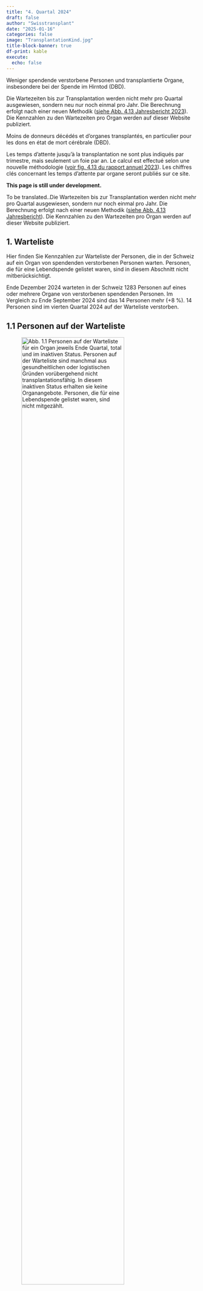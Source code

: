 ```yaml
---
title: "4. Quartal 2024"
draft: false
author: "Swisstransplant"
date: "2025-01-16"
categories: false
image: "TransplantationKind.jpg"
title-block-banner: true
df-print: kable
execute:
  echo: false
---
```


::: {.content-visible when-profile="de"}
Weniger spendende verstorbene Personen und transplantierte Organe, insbesondere bei der Spende im Hirntod (DBD).

::: {.callout-warning title="Hinweis"}
Die Wartezeiten bis zur Transplantation werden nicht mehr pro Quartal ausgewiesen, sondern neu nur noch einmal pro Jahr. Die Berechnung erfolgt nach einer neuen Methodik ([siehe Abb. 4.13 Jahresbericht 2023](https://www.swisstransplant.org/fileadmin/user_upload/Bilder/Home/Organ-_und_Gewebespende/Fakten_und_Zahlen/Jahreszahlen/2023_ersetzt/Abb_4.13_2023_DE.jpg){target="_blank"}). Die Kennzahlen zu den Wartezeiten pro Organ werden auf dieser Website publiziert.
:::

:::

::: {.content-visible when-profile="fr"}
Moins de donneurs décédés et d'organes transplantés, en particulier pour les dons en état de mort cérébrale (DBD).

::: {.callout-warning title="Remarque"}
Les temps d’attente jusqu’à la transplantation ne sont plus indiqués par trimestre, mais seulement un foie par an. Le calcul est effectué selon une nouvelle méthodologie ([voir fig. 4.13 du rapport annuel 2023](https://www.swisstransplant.org/fileadmin/user_upload/Bilder/Home/Organ-_und_Gewebespende/Fakten_und_Zahlen/Jahreszahlen/2023_ersetzt/FR_2023/Ill_4.13_2023_FR.jpg){target="_blank"}). Les chiffres clés concernant les temps d'attente par organe seront publiés sur ce site.
:::

:::

::: {.content-visible when-profile="en"}

::: {.callout-warning title="Please note"}
**This page is still under development.**
:::

::: {.callout-warning title="Please note"}
To be translated..Die Wartezeiten bis zur Transplantation werden nicht mehr pro Quartal ausgewiesen, sondern nur noch einmal pro Jahr. Die Berechnung erfolgt nach einer neuen Methodik ([siehe Abb. 4.13 Jahresbericht](https://www.swisstransplant.org/fileadmin/user_upload/Bilder/Home/Organ-_und_Gewebespende/Fakten_und_Zahlen/Jahreszahlen/2023_ersetzt/Abb_4.13_2023_DE.jpg){target="_blank"}). Die Kennzahlen zu den Wartezeiten pro Organ werden auf dieser Website publiziert.
:::

:::

::: {.content-visible when-profile="de"}
# 1. Warteliste

Hier finden Sie Kennzahlen zur Warteliste der Personen, die in der Schweiz auf ein Organ von spendenden verstorbenen Personen warten. Personen, die für eine Lebendspende gelistet waren, sind in diesem Abschnitt nicht mitberücksichtigt.

::: {.callout-tip title="Das Wichtigste in Kürze"}
Ende Dezember 2024 warteten in der Schweiz 1283 Personen auf eines oder mehrere Organe von verstorbenen spendenden Personen. Im Vergleich zu Ende September 2024 sind das 14 Personen mehr (+8 %). 14 Personen sind im vierten Quartal 2024 auf der Warteliste verstorben.
:::

## 1.1 Personen auf der Warteliste

![**Abb. 1.1** Personen auf der Warteliste für ein Organ jeweils Ende Quartal, total und im inaktiven Status. Personen auf der Warteliste sind manchmal aus gesundheitlichen oder logistischen Gründen vorübergehend nicht transplantationsfähig. In diesem inaktiven Status erhalten sie keine Organangebote. Personen, die für eine Lebendspende gelistet waren, sind nicht mitgezählt.](Fig1.1-de.png){width=80%}

<br>

|Indikator                                   |Letztes Quartal | Veränderung zum Vorquartal    |
|--------------------------------------------|----------------:|-------------------------------:|
|Anzahl Personen auf der Warteliste          |1283             |+14 Personen (+1 %)           |
|Anteil inaktive                             |49 %             |- 1 Prozentpunkt              |

::: {.callout-note title="Lesebeispiel"}
Ende letztes Quartal warteten in der Schweiz 1283 Personen auf eines oder mehrere Organe von verstorbenen spendenden Personen. Im Vergleich zum Vorquartal sind das 14 Personen mehr (+1 %). Knapp die Hälfte (49 %) der Personen auf der Warteliste war im inaktiven Status.
:::

## 1.2 Personen auf der Warteliste nach Organ

![**Abb. 1.2** Personen auf der Warteliste für ein Organ jeweils Ende Quartal, total und nach Organ. Personen, die auf mehr als ein Organ warten, sind bei der Gruppe «Multiorgan» dazugezählt. Personen, die für eine Lebendspende gelistet waren, sind nicht mitgezählt.](Fig1.2-de.png){width=80%}

<br>

|Indikator                                       |Letztes Quartal|    Veränderung zum Vorquartal|
|------------------------------------------------|----------------:|-----------------------------:|
|Anzahl Personen auf der Warteliste (alle)       |1283             |+14 Personen                  |           
|Multiorgan                                      |34               |+5                            |
|Herz                                            |44               |+4                            |
|Lunge                                           |28               |-7                            |
|Leber                                           |289              |+7                            |
|Niere                                           |871              |+3                           |
|Pankreas/Inselzellen                            |17               |+2                            |
|Dünndarm                                        |0                |+/- 0                         |


::: {.callout-note title="Lesebeispiel"}
Von den 1283 Personen auf der Warteliste wartete die grosse Mehrheit auf eine Niere (871; 68 %) oder eine Leber <br />(289; 23 %). 34 Personen warteten auf mehr als ein Organ.
:::

## 1.3 Ereignisse auf der Warteliste

![**Abb. 1.3** Transplantierte Personen und Personen, die auf der Warteliste verstorben sind. Personen, die für eine Lebendspende gelistet waren beziehungsweise eine Lebendspende erhielten, sind nicht mitgezählt.](Fig1.3-de.png){width=80%}

<br>

|Indikator                              |Letztes Quartal     |Veränderung zum Vorquartal                     |
|---------------------------------------|-------------------:|----------------------------------------------:|
|Anzahl transplantierte Personen        |121                 |-34 (-22 %)                                    |
|Anzahl verstorbene Personen            |14                  |-2                                             |


::: {.callout-note title="Lesebeispiel"}
Im letzten Quartal erhielten in der Schweiz 121 Personen eines oder mehrere Organe aus einer Organspende nach dem Tod. 14 Personen sind auf der Warteliste verstorben, 2 weniger wie im Vorquartal.
:::

:::

::: {.content-visible when-profile="fr"}
# 1. Liste d'attente

Vous trouverez ici les chiffres clés sur la liste d'attente des personnes en attente d'un organe en Suisse. Les personnes listées pour un don de donneur vivant ne sont pas prises en compte dans cette section.

::: {.callout-tip title="L'essentiel en bref"}
Fin decembre 2024, 1283 personnes attendaient en Suisse un ou plusieurs organes de donneurs décédés. Par rapport à la fin du septembre 2024, cela représente 14 personnes de moins (+8 %). 14 personnes sont décédées sur la liste d'attente au quatrième trimestre 2024.
:::

## 1.1 Personnes en liste d'attente

![**Fig. 1.1** Personnes en liste d'attente pour un organe à la fin de chaque trimestre, au total et en statut inactif. Parfois, les personnes sur la liste d’attente ne peuvent temporairement pas bénéficier d’une transplantation pour des raisons de santé ou de logistique. Dans cet état inactif, elles ne reçoivent pas d'offres d’organes. Les personnes listées pour un don de donneur vivant ne sont pas inclus.](Fig1.1-fr.png){width=80%}

<br>

|Indicateur                                  |Dernier trimestre |Changement par rapport au trimestre précédent      |
|--------------------------------------------|----------------:|---------------------------------------------------:|
|Nombre de patients en liste d'attente       |1283             |+14  patients (+1 %)                                |
|Part dans état inactif                      |49 %             |-1 point de pourcentage                             |


::: {.callout-note title="Exemple de lecture"}
A la fin du dernier trimestre, 1283 personnes attendaient en Suisse un ou plusieurs organes de donneurs décédés. Par rapport au trimestre précédent, cela représente 14 personnes de moins (+1 %). Près de la moitié (49 %) des personnes sur la liste d'attente était classé en inactif.
:::

## 1.2 Personnes en liste d'attente par organe

![**Fig. 1.2** Personnes en liste d'attente pour un organe à la fin de chaque trimestre, au total et par organe. Les personnes en attente de plus d'un organe sont comptées dans le groupe « multi-organes ». Les personnes listées pour un don de donneur vivant ne sont pas inclus.](Fig1.2-fr.png){width=80%}

<br>

|Indicateur                                  |Dernier trimestre      |Changement par rapport au trimestre précédent |
|--------------------------------------------|---------------------:|---------------------------------------------:|
|Nombre de patients en liste d'attente       |1283                  |+14 personnes                                 |
|Multi-organes                               |34                    |+5                          |
|Cœur                                        |44                    |+4                           |
|Poumons                                     |28                    |-7                         |
|Foie                                        |289                   |+7                           |
|Rein                                        |871                   |+3                           |
|Pancréas/îlots de Langerhans                |17                    |+2                            |
|Intestin grêle                              |0                     |+/- 0                               |


::: {.callout-note title="Exemple de lecture"}
Sur les 1283 patients en liste d'attente, la grande majorité attendait un rein (871; 68 %) ou un foie (289; 23 %). 34 patients attendaient plus d'un organe.
:::

## 1.3 Événements sur la liste d'attente

![**Fig. 1.3** Patients transplantés et patients décédés sur la liste d'attente. Les patients qui étaient sur la liste pour un don de donneur vivant ou qui ont reçu un don de donneur vivant ne sont pas inclus.](Fig1.3-fr.png){width=80%}

|Indicateur                          |Dernier trimestre              |Changement par rapport au trimestre précédent  |
|------------------------------------|------------------------------:|----------------------------------------------:|
|Nombre de patients transplantés     |121                            |-34 (-22 %)                         |
|Nombre de patients décédés          |14                             |-2                              |

<br>

::: {.callout-note title="Exemple de lecture"}
Au cours du dernier trimestre, 121 patients en Suisse ont reçu un ou plusieurs organes provenant d'un don d'organe après le décès. 14 patients sont décédés sur la liste d'attente.
:::

:::

::: {.content-visible when-profile="en"}
# 1. Wait list

ENTIRE ENGLISH SECTION NEEDS TRANSLATION AND NUMBERS IN TABLES AER NOT UPDATED!!!

Here you will find key figures on the wait list of people in Switzerland waiting for an organ transplant from deceased donors. People who were listed for a living donation are not included in this section.

::: {.callout-tip title="Most important facts in brief"}
At the end of March 2024, 1326 patients in Switzerland were waiting for one or more organs from deceased donors. Compared to the previous quarter, this is 9 fewer patients (-0.7 %). 27 patients died on the waiting list in the first quarter of 2024.
:::

## 1.1 People on the wait list

![**Fig. 1.1** Translation to be added..](Fig1.1-en.png){width=80%}

<br>


|Indicator                                   |Current quarter  |Change on previous quarter                          |
|--------------------------------------------|----------------:|---------------------------------------------------:|
|Number of patients on wait list             |1326             |-9 patients (-0.7 %)                                |
|Percentage inactive                         |48.8 %           |-1.1 percentage points                              |

## 1.2 People on the wait list by organ

![**Fig. 1.2** Translation to be added..](Fig1.2-en.png){width=80%}

<br>

|Indicator                                   |Current quarter       |Change on previous quarter                    |
|--------------------------------------------|---------------------:|---------------------------------------------:|
|Number of patients on wait list:            |1326                  |-9 patients (-0.7 %)                          |
|Multi-Organ                                 |40                    |-2 patients (-4.8 %)                          |
|Heart                                       |43                    |+1 patient (+2.4 %)                           |
|Lung                                        |42                    |-4 patients (-8.7 %)                          |
|Liver                                       |281                   |+13 patients (+4.9 %)                         |
|Kidney                                      |907                   |-16 patients (-1.7 %)                         |
|Pancreas/islets                             |13                    |-1 patient (-7.1 %)                           |
|Small bowel                                 |0                     |+/- 0 patients                                |


## 1.3 Events on the wait list

![**Fig. 1.3** Translation to be added...](Fig1.3-en.png){width=80%}

<br>

|Indicator                                   |Current quarter        |Change on previous quarter                     |
|--------------------------------------------|----------------------:|----------------------------------------------:|
|Number of patients transplanted             |102                    |-36 patients (-26.1 %)                         |
|Number of patients deceased                 |27                     |+8 patients (+29.6 %)                          |


::: {.callout-note title="Exemple de lecture"}
In the first quarter of 2024, 102 patients in Switzerland received one or more organs from deceased organ donation. 27 patients died on the waiting list.
:::

:::

::: {.content-visible when-profile="de"}

# 2. Organspende

Hier finden Sie Kennzahlen zur Organspende nach dem Tod und zur Organ-Lebendspende in der Schweiz.

::: {.callout-tip title="Das Wichtigste in Kürze"}
Im vierten Quartal 2024 haben in der Schweiz 45 Personen ihre Organe nach dem Tod gespendet. Im Vergleich zum Vorquartal sind das 10 Personen weniger (-18 %). Von den 45 Personen waren 30 (67 %) im Hirntod nach Herz-Kreislauf-Stillstand. 123 Organe von verstorbenen spendenden Personen wurden in der Schweiz transplantiert, das sind 37 weniger (-23 %) als im Vorquartal. Mit 2.5 Organen ist die durchschnittliche Anzahl transplantierter Organe pro spendende verstorbene Person gegenüber dem Vorquartal (2.9) gesunken.
:::

## 2.1 Für eine Organspende nach dem Tod freigegebene Personen

![**Abb. 2.1** In der Schweiz von Swisstransplant für die Organspende nach dem Tod freigegebene verstorbene Personen. Eine Person wird freigegeben, wenn bei aussichtloser Prognose eine Zustimmung zur Organspende vorliegt und sie medizinisch für eine Organspende mindestens eines Organs qualifiziert. «Utilisiert» bedeutet, es konnte mindestens ein Organ transplantiert werden. «Effektiv» bedeutet, ein chirurgischer Eingriff mit der Absicht zur Organentnahme zum Zweck einer Transplantation erfolgte, aber kein Organ konnte transplantiert werden. «Nicht utilisiert» bedeutet, es kam nicht zu einem chirurgischen Eingriff mit der Absicht zur Organentnahme zum Zweck einer Transplantation.](Fig2.1-de.png){width=80%}

<br>

|Indikator                               |Letztes Quartal        |Veränderung zum Vorquartal                  |
|----------------------------------------|----------------------:|-------------------------------------------:|
|Anzahl freigegebene Personen            |50                     |-12 Personen (-19 %)                        |
|Anteil Nicht utilisierte                |10 %                   |+1 Prozentpunkt                             |
|Anteil Effektive                        |12 %                   |+9 Prozentpunkte                            |
|Anteil Utilisierte                      |78 %                   |-7 Prozentpunkte                            |


::: {.callout-note title="Lesebeispiel"}
Im letzten Quartal hat Swisstransplant 50 Personen aus der Schweiz für eine Organspende nach dem Tod freigegeben. Das sind 12 Personen weniger als im Vorquartal. Die Utilisierungsrate betrug 78 %.
:::

## 2.2 Spendende verstorbene Personen

![**Abb. 2.2** Spendende verstorbene Personen in der Schweiz. DBD: Spende im Hirntod, DCD: Spende im Hirntod nach Herz-Kreislauf-Stillstand. Als spendende Person gilt jede verstorbene Person, bei der ein chirurgischer Eingriff mit der Absicht zur Organentnahme zum Zweck einer Transplantation erfolgt ist.](Fig2.2-de.png){width=80%}

<br>

|Indikator                                 |Letztes Quartal     |Veränderung zum Vorquartal  |
|------------------------------------------|-------------------:|---------------------------:|
|Anzahl spendende Personen (alle)          |45                  |-10 (-18 %)                 |
|DCD                                       |30 (67 %)           |+1 (+1 %)                   | 
|DBD                                       |15 (33 %)           |-11 (-42 %)                 |

::: {.callout-note title="Lesebeispiel"}
Im letzten Quartal haben in der Schweiz 45 Personen ihre Organe nach dem Tod gespendet. Im Vergleich zum Vorquartal sind das 10 Personen weniger (-18 %). Der Rückgang ist auf die Spende im Hirntod (DCD) zurückzuführen. Von den 45 spendenden verstorbenen Personen waren 30 (67 %) DCD-Spenden.
:::

## 2.3 Transplantierte Organe von spendenden verstorbenen Personen

![**Abb. 2.3** In der Schweiz transplantierte Organe von spendenden verstorbenen Person (inklusive aus dem Ausland stammende Organe).](Fig2.3-de.png){width=80%}

<br>

|Indikator                                 |Letztes Quartal      |Veränderung zum Vorquartal  |
|------------------------------------------|--------------------:|---------------------------:|
|Anzahl transplantierte Organe (alle)      |123                  |-37 (-23 %)                 |
|Herz                                      |7                    |-11                 |
|Lunge                                     |16                   |+2                |
|Leber                                     |31                   |-5                 |
|Niere                                     |68                   |-20                |
|Pankreas/Inselzellen                      |1                    |-3                 |

::: {.callout-note title="Lesebeispiel"}
Im letzten Quartal wurden in der Schweiz 123 Organe von spendenden verstorbenen Personen transplantiert. Im Vergleich zum Vorquartal sind das 37 Organe weniger (-23 %).
:::

## 2.4 Transplantierte Organe pro spendende verstorbene Person

![**Abb. 2.4** Durchschnittliche Anzahl transplantierte Organe pro spendende verstorbene Person, Mittelwerte (Standardabweichungen). DBD: Spende im Hirntod, DCD: Spende im Hirntod nach Herz-Kreislauf-Stillstand.](Fig2.4-de.png){width=80%}

<br>

|Indikator                                |Letztes Quartal     |Veränderung zum Vorquartal             |
|-----------------------------------------|-------------------:|--------------------------------------:|
|Organe pro spendende Person (alle)       |2.5                 |-0.4                                   |
|DBD                                      |3.2                 |-0.5                                   |
|DCD                                      |2.1                 |+/-0                                   |

::: {.callout-note title="Lesebeispiel"}
Im letzten Quartal wurden in der Schweiz durchschnittlich 2.5 Organe pro spendende verstorbene Person transplantiert. Im Vergleich zum Vorquartal sind das 0.4 Organe weniger.
:::

## 2.5 Spendende lebende Personen

![**Abb. 2.5** Spendende lebende Personen in der Schweiz, total und nach Organ. Bei Lebendspenden entspricht die Anzahl spendender Personen gleich der Anzahl transplantierter Organe.](Fig2.5-de.png){width=80%} 

<br>

|Indikator                                   |Letztes Quartal     |Veränderung zum Vorquartal      |
|--------------------------------------------|-------------------:|-------------------------------:|
|Anzahl spendende Personen (alle)            |25                  |+1 (+4 %)                       |
|Leber                                       |2 (8 %)             |+1                              |
|Niere                                       |23 (92 %)           |+/-0                            |

::: {.callout-note title="Lesebeispiel"}
Im letzten Quartal haben in der Schweiz 25 lebende Personen eine ihrer Nieren oder einen Teil ihrer Leber gespendet. Das ist 1 Lebendspende mehr als im Vorquartal.
:::

:::

::: {.content-visible when-profile="fr"}
# 2. Don d'organes
Vous trouverez ici les chiffres clés sur le don d'organes après le décès et le don d'organes de donneurs vivants en Suisse.

::: {.callout-tip title="L'essentiel en bref"}
Au quatrième trimestre 2024, 45 personnes ont fait don de leurs organes après leur décès en Suisse. Ce sont 10 personnes de moins (-18 %) comparé au trimestre précédent. Parmi ces 45 personnes décédées, 30 (67 %) étaient en état de mort cérébrale après un arrêt cardio-circulatoire. 123 organes de donneurs décédés ont été transplantés en Suisse, soit 37 de moins (-23 %) qu'au trimestre précédent. Avec 2.5 organes, le nombre moyen d'organes transplantés par donneur décédé a diminué par rapport au trimestre précédent (2.9).
:::

## 2.1 Personnes approuvées à faire un don d'organes après le décès

![**Fig. 2.1** Personnes décédées en Suisse et approuvées par Swisstransplant pour le don d'organes après le décès. Une personne est approuvée si, en cas de pronostic sans espoir, elle a donné son consentement au don d'organes et qu'elle est médicalement qualifiée pour le don d'au moins un organe. « Utilisées » signifie qu'au moins un organe a pu être transplanté. « Effectives » signifie qu'une intervention chirurgicale a eu lieu avec l'intention de prélever un organe en vue d'une transplantation, mais qu'aucun organe n'a pu être transplanté. « Non utilisées » signifie qu'il n'y a pas eu d'intervention chirurgicale dans l’intention d’un prélèvement d’organes aux fins d’une transplantation.](Fig2.1-fr.png){width=80%}

<br>

|Indicateur                               |Dernier trimestre        | Changement par rapport au trimestre précédent |
|-----------------------------------------|-----------------------:|-----------------------------------------------:|
|Nombre de personnes approuvées           |50                      |-12 personnes (-19 %)                           |
|Proportion de personnes non utilisées    |10 %                    |+1 point de pourcentage                         |
|Proportion de personnes effectives       |12 %                    |+9 points de pourcentage                        |
|Proportion de personnes utilisées        |78 %                    |-7 points de pourcentage                        |

::: {.callout-note title="Exemple de lecture"}
Au dernier trimestre, Swisstransplant a approuvé 50 personnes en Suisse pour un don d'organe après le décès. Ce sont 12 personnes de moins qu'au trimestre précédent. Le taux d'utilisation était de 78 %.
:::

## 2.2 Donneurs décédés

![**Fig. 2.2** 	Donneurs décédés en Suisse. DBD: don en état de mort cérébrale, DCD: don en état de mort cérébrale après un arrêt cardio-circulatoire. Est considérée comme donneur toute personne décédée qui a subi une intervention chirurgicale dans l’intention d’un prélèvement d’organes aux fins d’une transplantation.](Fig2.2-fr.png){width=80%}

<br>

|Indicateur                                  |Dernier trimestre       |Changement par rapport au trimestre précédent |
|--------------------------------------------|----------------------:|----------------------------------------------:|
|Nombre de donneurs (tous)                   |45                     |-10 (-18 %)                                    |
|DCD                                         |30 (67 %)              |+1 (+1 %)                                      |
|DBD                                         |15 (33 %) 	           |-11 (-42 %)                                    |


::: {.callout-note title="Exemple de lecture"}
Au dernier trimestre, 45 personnes ont fait don de leurs organes après leur décès en Suisse. Par rapport au trimestre précédent, cela représente 10 personnes de moins (-18 %). Cette diminution s'explique par le don en état de mort cérébrale après un arrêt cardio-circulatoire (DCD). Parmi ces 45 personnes décédées, 30 (67 %) étaient des donners DCD.
:::

## 2.3 Organes transplantés de donneurs décédés

![**Fig 2.3** Organes transplantés en Suisse de donneurs décédés (incluant les organes provenant de l'étranger), total et par organe.](Fig2.3-fr.png){width=80%}

<br>

|Indicateur                                  |Dernier trimestre      |Changement par rapport au trimestre précédent |
|--------------------------------------------|----------------------:|---------------------------------------------:|
|Nombre d'organes transplantés (tous)        |123                    |-37 (-23 %)                                   |
|Cœur                                        |7                      |-11                                           |
|Poumons                                     |16                     |+2                                           |
|Foie                                        |31                     |-5                                            |
|Reins                                       |68                     |-20                                           |
|Pancréas/îlots de Langerhans                |1                      |-3                                            |

::: {.callout-note title="Exemple de lecture"}
Au dernier trimestre, 123 organes ont été transplantés en Suisse de donneurs décédés. Par rapport au trimestre précédent, cela représente 37 organes de moins (-23 %).
:::

## 2.4 Organes transplantés par donneur décédé

![**Fig 2.4** Nombre d’organes transplantés par donneur décédé (moyenne et écart-type). DBD: don en état de mort cérébrale, DCD: don en état de mort cérébrale après un arrêt cardio-circulatoire.](Fig2.4-fr.png){width=80%}

<br>

|Indicateur                               |Dernier trimestre    |Changement par rapport au trimestre précédent |
|-----------------------------------------|-------------------:|----------------------------------------------:|
|Organes par donneur (tous)               |2.5                 |-0.4                                           |
|DBD                                      |3.2                 |-0.5                                           |
|DCD                                      |2.1                 |+/-0                                           |
  

::: {.callout-note title="Exemple de lecture"}
Au dernier trimestre, 2.5 organes ont été transplantés en moyenne en Suisse par donneur décédé. Par rapport au trimestre précédent, cela représente 0.4 organe de moins.
:::

## 2.5 Donneurs vivants

![**Fig 2.5** Donneurs vivants en Suisse, au total et par organe. Pour les dons de donneurs vivants, le nombre de donneurs est égal au nombre d'organes transplantés.](Fig2.5-fr.png){width=80%}

<br>

|Indicateur                                  |Dernier trimestre    |Changement par rapport au trimestre précédent |
|--------------------------------------------|--------------------:|---------------------------------------------:|
|Nombre de donneurs vivants (tous)           |25                   |+1 (+4 %)                                     |
|Foie                                        |2 (8 %)              |+1                                            |
|Rein                                        |23 (92 %)            |+/-0                                          |

::: {.callout-note title="Exemple de lecture"}
Au cours du dernier trimestre, 25 personnes vivantes en Suisse ont fait don d'un de leurs reins ou d’une partie de leur foie. Cela représente 1 don d'organes par des personnes vivantes de plus qu'au trimestre précédent.
:::

:::

::: {.content-visible when-profile="en"}
# 2. Organ donation

ENTIRE ENGLISH SECTION NEEDS TRANSLATION AND NUMBERS IN TABLES AER NOT UPDATED!!!

## 2.1 People approved for deceased organ donation

![**Fig. 2.1** Translation...](Fig2.1-en.png){width=80%}

## 2.2 Deceased donors

![**Fig. 2.2** Translation...](Fig2.2-en.png){width=80%}

## 2.3 Organs transplanted from deceased donors

![**Fig. 2.3** Organs transplanted in Switzerland from deceased donors, including organs from deceased donors abroad.](Fig2.3-en.png){width=80%}

## 2.4 Organs transplanted per deceased donor

![**Fig. 2.4** Translation needed...](Fig2.4-en.png){width=80%}

## 2.5 Living donors

![**Fig 2.5** Translation to be added...](Fig2.5-en.png){width=80%}

:::


::: {.content-visible when-profile="de"}
# 3. Transplantationen

Hier finden Sie Kennzahlen zu Personen, die ein Organ von einer spendenden verstorbenen Person erhielten. Einerseits sind dies Personen in der Schweiz, die ein Organ von einer spendenden verstorbenen Person aus der Schweiz oder aus dem Ausland erhielten. Andererseits sind dies Personen im Ausland, die ein Organ von einer verstorbenen Person aus der Schweiz erhielten, wenn in der Schweiz für ein Organ keine passende Person gefunden werden konnte. Kennzahlen zur Lebendspende von Niere und Leber finden Sie unter 2.5.

::: {.callout-tip title="Das Wichtigste in Kürze"}
Im vierten Quartal 2024 erhielten in der Schweiz 121 Personen eines oder mehrere Organe von spendenen verstorbenen Personen. Im Vergleich zum dritten Quartal sind das 34 Transplantationen weniger (-22 %). Von den 121 Personen erhielten 13 Personen ein Organ aus dem Ausland.
:::

## 3.1 In der Schweiz transplantierte Personen

![**Abb. 3.1** Transplantierte Personen in der Schweiz, die ein Organ von einer spendenden verstorbenen Person erhielten, total und nach Art der Transplantation. «Multiorgan» bedeutet, eine Person erhielt mehr als ein Organ gleichzeitig. Organe von spendenden verstorbenen Personen aus dem Ausland sind miteingerechnet, Organe aus Lebendspenden sind nicht miteingerechnet.](Fig3.1-de.png){width=80%}

<br>

|Indikator                                    |Letztes Quartal     |Veränderung zum Vorquartal              |
|---------------------------------------------|---------------------:|-------------------------------------:|
|Anzahl transplantierte Personen (alle)       |121                   |-34 (-22 %)                           |
|Multiorgan                                   |1                     |-2                                    |
|Herz                                         |7                     |-11                                   |
|Lunge                                        |16                    |+2                                    |
|Leber                                        |31                    |-5                                    |
|Niere                                        |66                    |-17                                   |
|Pankreas/Inselzellen                         |0                     |-1                                    |


::: {.callout-note title="Lesebeispiel"}
Im letzten Quartal erhielten in der Schweiz 121 Personen eines oder mehrere Organe von spendenden verstorbenen Personen. Im Vergleich zum Vorquartal sind das 34 Transplantationen weniger (-22 %). Im letzten Quartal erhielt 1 Personen mehr als 1 Organ gleichzeitig ("Multiorgan"), nämlich eine Niere und eine Bauchspeicheldrüse (Pankreas).
:::

## 3.2 In der Schweiz transplantierte Personen mit Organen aus dem Ausland

![**Abb. 3.2** Transplantierte Personen in der Schweiz, die ein Organ von einer spendenden verstorbenen Person aus dem Ausland erhielten, total und nach Art der Transplantation.](Fig3.2-de.png){width=80%}

<br>

|Indikator                                      |Letztes Quartal       |Veränderung zum Vorquartal              |
|-----------------------------------------------|----------------------|---------------------------------------:|
|Anzahl transplantierte Personen mit Organen aus dem Ausland |13       |-1                                      |


::: {.callout-note title="Lesebeispiel"}
Im letzten Quartal erhielten in der Schweiz 13 Personen Organe von spendenden verstorbenen Personen aus dem Ausland. Das ist 1 Person weniger wie im Vorquartal.
:::

## 3.3 Im Ausland transplantierte Personen

![**Abb. 3.3** Im Ausland transplantierte Personen, die ein Organ von einer spendenden verstorbenen Person aus der Schweiz erhielten, total und nach Art der Transplantation.](Fig3.3-de.png){width=80%}

<br>

|Indikator                                         |Letztes Quartal     |Veränderung zum Vorquartal              |
|--------------------------------------------------|-------------------:|---------------------------------------:|
|Anzahl transplantierte Personen im Ausland        |3                   |-9 (-75 %)                              |

::: {.callout-note title="Lesebeispiel"}
Im letzten Quartal erhielten im Ausland 3 Patientinnen und Patienten Organe von spendenden verstorbenen Personen aus der Schweiz. Im Vergleich zum Vorquartal sind das 9 Patientinnen und Patienten weniger (-75 %).
:::

## 3.4 Herztransplantationen

![**Abb. 3.4** Herztransplantationen in der Schweiz, aufgeteilt nach DBD- und DCD-Spende. Multiorgantransplantationen sind mitgezählt. DBD: Spende im Hirntod, DCD: Spende im Hirntod nach Herz-Kreislauf-Stillstand.](Fig3.4-de.png){width=80%}

<br>

|Indikator                                   |Letztes Quartal          |Veränderung zum Vorquartal             |
|--------------------------------------------|------------------------:|--------------------------------------:|
|Anzahl Herztransplantationen (alle)         |7                        |-11 (-61 %)                            |
|DCD                                         |1 (14 %)                 |+/-0                                   |
|DBD                                         |6 (86 %)                 |-11                                    |

::: {.callout-note title="Lesebeispiel"}
Im letzten Quartal erhielten in der Schweiz 7 Personen eine Herztransplantation. Im Vergleich zum Vorquartal sind das 11 Herztransplantationen weniger (+61 %).
:::

## 3.5 Lungentransplantationen

![**Abb. 3.5** Lungentransplantationen in der Schweiz, aufgeteilt nach DBD- und DCD-Spende. Multiorgantransplantationen sind mitgezählt. DBD: Spende im Hirntod, DCD: Spende im Hirntod nach Herz-Kreislauf-Stillstand. ](Fig3.5-de.png){width=80%}

<br>

|Indikator                                   |Letztes Quartal          |Veränderung zum Vorquartal              |
|--------------------------------------------|------------------------:|---------------------------------------:|
|Anzahl Lungentransplantationen (alle)       |16                       |+2 (+14 %)                              |
|DCD                                         |6 (38 %)                 |+4                                      |
|DBD                                         |10 (62 %)                |-2                                      |

::: {.callout-note title="Lesebeispiel"}
Im letzten Quartal erhielten in der Schweiz 16 Personen eine Lungentransplantation. Im Vergleich zum Vorquartal sind das 2 Lungentransplantationen mehr (+14 %).
:::

## 3.6 Lebertransplantationen

![**Abb. 3.6** Lebertransplantationen in der Schweiz aus einer Organspende nach dem Tod, aufgeteilt nach DBD- und DCD-Spende. Multiorgantransplantationen sind mitgezählt. DBD: Spende im Hirntod, DCD: Spende im Hirntod nach Herz-Kreislauf-Stillstand. ](Fig3.6-de.png){width=80%}

<br>

|Indikator                                   |Letztes Quartal         |Veränderung zum Vorquartal              |
|--------------------------------------------|-----------------------:|---------------------------------------:|
|Anzahl Lebertransplantationen (alle)        |31                      |-5 (-14 %)                              |
|DCD                                         |13 (42 %)               |-1                                      |
|DBD                                         |18 (58 %)               |-4                                      |

::: {.callout-note title="Lesebeispiel"}
Im letzten Quartal erhielten in der Schweiz 31 Personen eine Lebertransplantation aus einer Organspende nach dem Tod. Im Vergleich zum Vorquartal sind das 5 Lebertransplantation weniger (-14 %).
:::

## 3.7 Nierentransplantationen

![**Abb. 3.7** Nierentransplantationen in der Schweiz aus einer Organspende nach dem Tod, aufgeteilt nach DBD- und DCD-Spende. Multiorgantransplantationen sind mitgezählt. DBD: Spende im Hirntod, DCD: Spende im Hirntod nach Herz-Kreislauf-Stillstand.](Fig3.7-de.png){width=80%}

<br>

|Indikator                                   |Letztes Quartal         |Veränderung zum Vorquartal              |
|--------------------------------------------|-----------------------:|---------------------------------------:|
|Anzahl Nierentransplantationen (alle)       |67                      |-19 (-22 %)                             |
|DCD                                         |42 (63 %)               |+2                                      |
|DBD                                         |25 (37 %)               |-21                                     |


::: {.callout-note title="Lesebeispiel"}
Im letzen Quartal erhielten in der Schweiz 67 Personen eine Nierentransplantation aus einer Organspende nach dem Tod. Im Vergleich zum Vorquartal sind das 19 Nierentransplantationen weniger (-22 %).
:::

## 3.8 Pankreas/Inselzellen-Transplantationen

![**Abb. 3.8** Pankreas/Inselzellen-Transplantationen in der Schweiz, aufgeteilt nach DBD- und DCD-Spende. Multiorgantransplantationen sind mitgezählt. DBD: Spende im Hirntod, DCD: Spende im Hirntod nach Herz-Kreislauf-Stillstand.](Fig3.8-de.png){width=80%}

<br>

|Indikator                                             |Letztes Quartal          |Veränderung zum Vorquartal     |
|------------------------------------------------------|------------------------:|------------------------------:|
|Anzahl Pankreas-/Inselzellen-Transplantationen (alle) |1                        |-3 (-75 %)                     |
|DCD                                                   |0 (0 %)                  |+/-0                           |
|DBD                                                   |1 (100 %)                |-3                             |

::: {.callout-note title="Lesebeispiel"}
Im letzten Quartal erhielt in der Schweiz 1 Person eine Pankreas/Inselzellen-Transplantation. Im Vergleich zum Vorquartal sind das 3 Transplantationen weniger (-75 %).
:::

:::

::: {.content-visible when-profile="fr"}
# 3. Transplantations

Vous trouverez ici les chiffres clés sur les patients qui ont reçu un organe d'un donneur décédé. Il s'agit d'une part de patients Suisse qui ont reçu un organe d'un donneur décédé en Suisse ou à l'étranger. D'autre part, il s'agit de personnes à l'étranger qui ont reçu un organe d'une personne décédée en Suisse, lorsqu'aucune personne compatible n'a pu être trouvée en Suisse. Vous trouverez les chiffres clés concernant le don de rein et de foie par des donneurs vivants au point 2.5.

::: {.callout-tip title="L'essentiel en bref"}
Au quatrième trimestre 2024, 121 personnes ont reçu en Suisse un ou plusieurs organes de donneurs décédées. Par rapport au trimestre précédent, cela représente 34 transplantations de moins (-22 %). Parmi les 121 patients, 13 ont reçu un organe provenant de l'étranger.
:::

## 3.1 Patients transplantés en Suisse

![**Fig. 3.1** Patients transplantés en Suisse qui ont reçu un organe d'un donneur décédé, au total et par type de transplantation. « Multi-organes » signifie qu'un patient a reçu plus d'un organe à la fois. Les organes de donneurs décédés provenant de l'étranger sont inclus, les organes provenant de donneurs vivants ne sont pas inclus.](Fig3.1-fr.png){width=80%}

<br>

|Indicateur                               |Dernier trimestre      | Changement par rapport au trimestre précédent |
|-----------------------------------------|---------------------:|----------------------------------------------:|
|Nombre de patients transplantés (tous)   |121                   |-34 (-22 %)                                    |
|Multi-organes                            |1                     |-2                                             |
|Cœur                                     |7                     |-11                                            |
|Poumons                                  |16                    |+2                                             |
|Foie                                     |31                    |-5                                             |
|Reins                                    |66                    |-17                                            |
|Pancréas/îlots de Langerhans             |0                     |-1                                             |

::: {.callout-note title="Exemple de lecture"}
Au dernier trimestre, 121 personnes ont reçu en Suisse un ou plusieurs organes de donneurs décédés. Par rapport au trimestre précédent, cela représente 34 transplantations de moins (-22 %). 1 personne a reçu un foie et un pancréas (transplantation multi-organes).
:::

## 3.2 Patients transplantés en Suisse avec des organes de l'étranger

![**Fig. 3.2** Patients transplantés en Suisse qui ont reçu un organe d'un donneur décédée de l'étranger, total et par type de transplantation.](Fig3.2-fr.png){width=80%}

<br>

|Indicateur                                     |Dernier trimestre        |Changement par rapport au trimestre précédent |
|-----------------------------------------------|------------------------:|----------------------------------------:|
|Nombre de patients transplantés avec des organes provenant de l'étranger |13            |-1                        |

::: {.callout-note title="Exemple de lecture"}
Au dernier trimestre, 13 patients ont reçu en Suisse des organes provenant de donneurs décédés à l'étranger. C'est 1 personne de moins qu'au trimestre précédent.
:::

## 3.3 Patients transplantés à l'étranger

![**Fig. 3.3** Patients transplantés à l'étranger qui ont reçu un organe d'un donneur décédée en Suisse, total et par type de transplantation.](Fig3.3-fr.png){width=80%}

<br>

|Indicateur                                       |Dernier trimestre    |Changement par rapport au trimestre précédent |
|-------------------------------------------------|-------------------:|---------------------------------------:|
|Nombre de patients transplantés à l'étranger     |3                   |-9 (-75 %)                                      |

::: {.callout-note title="Exemple de lecture"}
Au dernier trimestre, 3 patients ont reçu à l'étranger des organes provenant de donneurs décédés en Suisse. Par rapport au trimestre précédent, cela représente 9 transplantations de moins (-75 %).
:::

## 3.4 Transplantations du cœur

![**Fig. 3.4** Transplantations du cœur en Suisse, réparties en dons DBD et DCD. Les transplantations combinées sont inclus. DBD : donneurs en état de mort cérébrale, DCD : donneurs en état de mort cérébrale après un arrêt cardio-circulatoire.](Fig3.4-fr.png){width=80%}

<br>

|Indicateur                                  |Dernier trimestre    |Changement par rapport au trimestre précédent |
|--------------------------------------------|-----------------------:|---------------------------------------:|
|Nombre de transplantations du coeur         |7                       |-11 (-61 %)                             |
|DCD                                         |1 (14 %)                |+/-0                                    |
|DBD                                         |6 (86 %)                |-11                                     |

::: {.callout-note title="Exemple de lecture"}
Au dernier trimestre, 7 personnes ont reçu une transplantation cardiaque en Suisse. Par rapport au trimestre précédent, cela représente 11 transplantations cardiaques de moins (-61 %).
:::

## 3.5 Transplantations de poumons

![**Fig. 3.5** Transplantations de poumons en Suisse, réparties en dons DBD et DCD. Les transplantations combinées sont inclus DBD : donneurs en état de mort cérébrale, DCD : donneurs en état de mort cérébrale après un arrêt cardio-circulatoire.](Fig3.5-fr.png){width=80%}

<br>

|Indicateur                                  |Dernier trimestre    |Changement par rapport au trimestre précédent |
|--------------------------------------------|------------------------:|---------------------------------------:|
|Nombre de transplantations de poumons       |16                       |+2 (+14 %)                            |
|DCD                                         |6 (38 %)                 |+4                                      |
|DBD                                         |10 (62 %)                |-2                                      |

::: {.callout-note title="Exemple de lecture"}
Au dernier trimestre, 16 personnes ont reçu une transplantation pulmonaires en Suisse. Par rapport au trimestre précédent, cela représente 2 transplantations pulmonaires de moins (+14 %).
:::

## 3.6 Transplantations du foie

![**Fig. 3.6** Transplantations du foie des donneurs decédés en Suisse, réparties en dons DBD et DCD. Les transplantations combinées sont inclus. DBD : donneurs en état de mort cérébrale, DCD : donneurs en état de mort cérébrale après un arrêt cardio-circulatoire.](Fig3.6-fr.png){width=80%}

<br>

|Indicateur                                  |Dernier trimestre    |Changement par rapport au trimestre précédent |
|--------------------------------------------|-----------------------:|---------------------------------------:|
|Nombre de transplantations du foie (tous)   |31                      |-5 (-14 %)                              |
|DCD                                         |13 (42 %)               |-1                                      |
|DBD                                         |18 (58 %) 	            |-4                                      |

::: {.callout-note title="Exemple de lecture"}
Au dernier trimestre, 31 personnes ont reçu une transplantation hépatique en Suisse, provenant d'un don d'organe après le décès. Par rapport au trimestre précédent, cela représente 5 transplantation hépatique de moins (-14 %).
:::

## 3.7 Transplantations de reins

![**Fig. 3.7** Transplantations de reins de donneurs décédés en Suisse, réparties en dons DBD et DCD. Les transplantations combinées sont inclus. DBD : donneurs en état de mort cérébrale, DCD : donneurs en état de mort cérébrale après un arrêt cardio-circulatoire.](Fig3.7-fr.png){width=80%}

<br>

|Indicateur                                  |Dernier trimestre    |Changement par rapport au trimestre précédent |
|--------------------------------------------|-----------------------:|---------------------------------------:|
|Nombre de transplantations de reins (tous)  |67                      |-19 (-22 %)                           |
|DCD                                         |42 (63 %)               |+2                                      |
|DBD                                         |25 (37 %)               |-21                                     |

::: {.callout-note title="Exemple de lecture"}
Au dernier trimestre, 67 personnes ont reçu une transplantation rénale en Suisse, provenant d'un don d'organe après le décès. Par rapport au trimestre précédent, cela représente 19 transplantations rénales de moins (-22 %).
:::

## 3.8 Transplantations de pancréas et d’îlots de Langerhans

![**Fig. 3.8** Transplantations de pancréas et d’îlots, réparties en dons DBD et DCD. Les transplantations combinées sont inclus. DBD : donneurs en état de mort cérébrale, DCD : donneurs en état de mort cérébrale après un arrêt cardio-circulatoire.](Fig3.8-fr.png){width=80%}

<br>

|Indicateur                                  |Dernier trimestre    |Changement par rapport au trimestre précédent |
|------------------------------------------------------|------------------------:|-----------------------------:|
|Nombre de transplantations de pancréas et d’îlots (tous) |1                     |-3 (-75 %)                   |
|DCD                                                   |0 (0 %)                  |+/-0                         |
|DBD                                                   |1 (100 %) 	             |-3                           |

::: {.callout-note title="Exemple de lecture"}
Au dernier trimestre, 1 personne a reçu une transplantation de pancréas/d’îlots en Suisse. Par rapport au trimestre précédent, cela représente 3 transplantations de moins (-75 %).
:::

:::

::: {.content-visible when-profile="en"}
# 3. Transplants

ENTIRE ENGLISH SECTION NEEDS TRANSLATION AND NUMBERS IN TABLES AER NOT UPDATED!!!

## 3.1 Patients transplanted in Switzerland

![**Fig. 3.1** Translation needed...](Fig3.1-en.png){width=80%}
## 3.2 Patients transplanted in Switzerland with organs from abroad

![**Fig. 3.2** Translation needed...](Fig3.2-en.png){width=80%}

## 3.3 Patients transplanted abroad

![**Fig. 3.3** Translation needed...](Fig3.3-en.png){width=80%}

## 3.4 Heart transplants

![*Fig. 3.4** Translation needed...](Fig3.4-en.png){width=80%}

## 3.5 Lung transplants

![**Fig. 3.5** Translation needed..](Fig3.5-en.png){width=80%}

## 3.6 Liver transplants

![*Fig. 3.6** Translation needed...](Fig3.6-en.png){width=80%}

## 3.7 Kidney transplants

![**Fig. 3.7** Translation needed...](Fig3.7-en.png){width=80%}

## 3.8 Pancreas/islet cell transplants

![**Fig. 3.8** Translation needed...](Fig3.8-en.png){width=80%}
:::